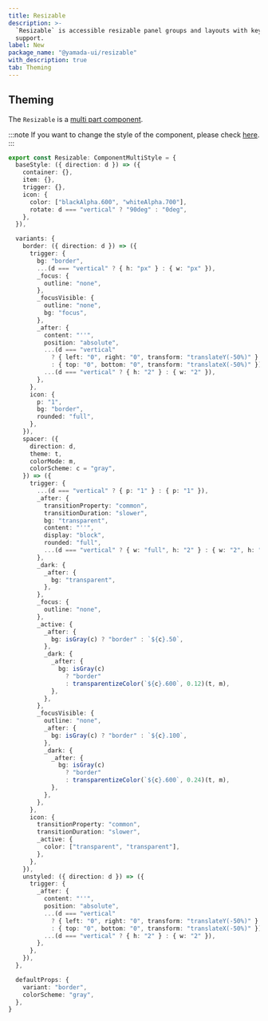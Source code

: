 ```yaml
---
title: Resizable
description: >-
  `Resizable` is accessible resizable panel groups and layouts with keyboard
  support.
label: New
package_name: "@yamada-ui/resizable"
with_description: true
tab: Theming
---
```


## Theming

The `Resizable` is a [multi part component](/styled-system/theming/component-style#multi-part-components).

:::note
If you want to change the style of the component, please check [here](/styled-system/theming/customize-theme#changing-the-style-of-components).
:::

```ts
export const Resizable: ComponentMultiStyle = {
  baseStyle: ({ direction: d }) => ({
    container: {},
    item: {},
    trigger: {},
    icon: {
      color: ["blackAlpha.600", "whiteAlpha.700"],
      rotate: d === "vertical" ? "90deg" : "0deg",
    },
  }),

  variants: {
    border: ({ direction: d }) => ({
      trigger: {
        bg: "border",
        ...(d === "vertical" ? { h: "px" } : { w: "px" }),
        _focus: {
          outline: "none",
        },
        _focusVisible: {
          outline: "none",
          bg: "focus",
        },
        _after: {
          content: "''",
          position: "absolute",
          ...(d === "vertical"
            ? { left: "0", right: "0", transform: "translateY(-50%)" }
            : { top: "0", bottom: "0", transform: "translateX(-50%)" }),
          ...(d === "vertical" ? { h: "2" } : { w: "2" }),
        },
      },
      icon: {
        p: "1",
        bg: "border",
        rounded: "full",
      },
    }),
    spacer: ({
      direction: d,
      theme: t,
      colorMode: m,
      colorScheme: c = "gray",
    }) => ({
      trigger: {
        ...(d === "vertical" ? { p: "1" } : { p: "1" }),
        _after: {
          transitionProperty: "common",
          transitionDuration: "slower",
          bg: "transparent",
          content: "''",
          display: "block",
          rounded: "full",
          ...(d === "vertical" ? { w: "full", h: "2" } : { w: "2", h: "full" }),
        },
        _dark: {
          _after: {
            bg: "transparent",
          },
        },
        _focus: {
          outline: "none",
        },
        _active: {
          _after: {
            bg: isGray(c) ? "border" : `${c}.50`,
          },
          _dark: {
            _after: {
              bg: isGray(c)
                ? "border"
                : transparentizeColor(`${c}.600`, 0.12)(t, m),
            },
          },
        },
        _focusVisible: {
          outline: "none",
          _after: {
            bg: isGray(c) ? "border" : `${c}.100`,
          },
          _dark: {
            _after: {
              bg: isGray(c)
                ? "border"
                : transparentizeColor(`${c}.600`, 0.24)(t, m),
            },
          },
        },
      },
      icon: {
        transitionProperty: "common",
        transitionDuration: "slower",
        _active: {
          color: ["transparent", "transparent"],
        },
      },
    }),
    unstyled: ({ direction: d }) => ({
      trigger: {
        _after: {
          content: "''",
          position: "absolute",
          ...(d === "vertical"
            ? { left: "0", right: "0", transform: "translateY(-50%)" }
            : { top: "0", bottom: "0", transform: "translateX(-50%)" }),
          ...(d === "vertical" ? { h: "2" } : { w: "2" }),
        },
      },
    }),
  },

  defaultProps: {
    variant: "border",
    colorScheme: "gray",
  },
}
```
